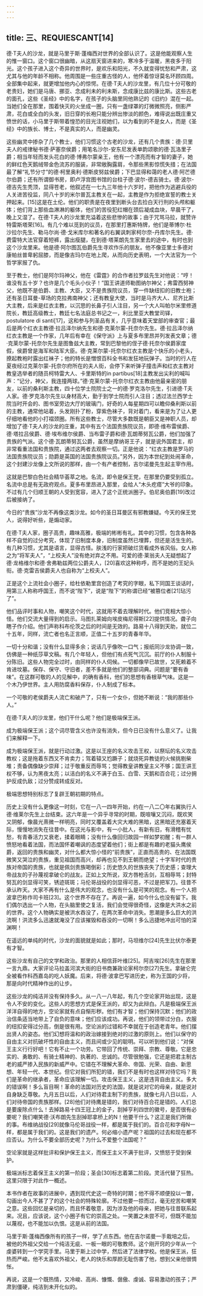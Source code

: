 ```yaml
---
---
---
```

title: 三、REQUIESCANT[14]
---




德·T夫人的沙龙，就是马里于斯·蓬梅西对世界的全部认识了。这是他能观察人生的惟一窗口。这个窗口很幽暗，从这扇天窗进来的，寒冷多于温暖，黑夜多于阳光。这个孩子进入这个奇异的世界时，是欢乐和阳光，不久就变得忧愁和严肃，这尤其与他的年龄不相称。他周围是一些庄重古怪的人，他怀着惊讶莫名环顾四周。全部集中起来，就更增加他内心的惊愕。在德·T夫人的沙龙里，有几位十分可敬的老贵妇，她们是马唐、挪亚、念成利未的利未斯，念成康比兹的康比斯。这些古老的面孔，这些《圣经》中的名字，在孩子的头脑里同他熟记的《旧约》混在一起。当她们全在那里，围着快灭的火坐成一圈，只有一盏绿罩的灯微微照亮，侧影严肃，花白或全白的头发，旧日穿的长袍只能分辨出惨淡的颜色，难得说出既庄重又愤世的话，小马里于斯带着惶恐的目光注视她们，以为看到的不是女人，而是《圣经》中的族长、博士，不是真实的人，而是幽灵。

这些幽灵中掺杂了几个教士，他们习惯这个古老的沙龙，还有几个贵族：德·贝里夫人的戒律秘书德·萨塞奈侯爵；用笔名沙尔-安东尼发表单韵颂歌的德·瓦洛里子爵；相当年轻而发头花白的德·博弗尔蒙亲王，他有一个漂亮而有才智的妻子，她的鲜红色天鹅绒带金色流苏的服装，非常敞胸露肩，令那些黑影惊慌失措；在法国最了解“礼节分寸”的德·柯里奥利·德斯皮努兹侯爵；下巴显得和蔼的老人德·阿芒德尔伯爵；还有所谓御书房，即卢浮宫图书馆的台柱子德·波尔-德吉骑士。德·波尔-德吉先生秃顶，显得苍老，他叙述在一七九三年他十六岁时，把他作为逃避兵役的人关进苦役监，同八十岁的米尔普瓦主教关在一起，主教是作为拒绝宣誓的教士关押起来。[15]这是在土伦。他们的职责是在夜里到断头台去捡白天行刑的头颅和躯体；他们背上那些血淋淋的躯体，他们的苦役犯红帽在颈后凝成血块，早晨干了，晚上又湿了。在德·T夫人的沙龙里充溢着这些悲惨的故事；由于咒骂马拉，就赞许特雷斯塔荣[16]。有几个难以觅到的议员，在那里打惠斯特牌，他们是蒂博尔·杜沙拉尔先生、勒马尔尚·德·戈米库尔和著名的右翼讽刺家柯尔奈-丹库尔先生。德·费雷特大法官穿着短裤，露出瘦腿，在到德·塔莱朗先生家里去的途中，有时也到这个沙龙里来。他是德·阿尔图瓦伯爵先生寻欢作乐的朋友。他不像亚里士多德对康帕丝普卑躬屈膝，而是像吉玛尔在地上爬，从而向历史表明，一个大法官为一个哲学家报了仇。

至于教士，他们是阿尔玛神父，他在《雷霆》的合作者拉罗兹先生对他说：“哼！谁没有五十岁？也许是几个毛头小伙子！”国王讲道师勒图纳尔神父；弗雷西努神父，他既不是伯爵、主教、大臣，又不是贵族院议员，穿一件缺纽扣的旧教士袍；还有圣日耳曼-草场的克拉弗南神父；还有教皇大使，当时是马齐大人、尼齐比斯大主教，后来是红衣主教，以沉思的长鼻子引人注目，另一个大人叫帕尔米里修道院长，教廷高级教士，教廷七名法庭总书记之一，利比里亚大教堂司铎，postulatore di santi[17]，这和参与列圣品有关，几乎意味着天堂部的审查官；最后是两个红衣主教德·拉吕泽尔纳先生和德·克莱尔蒙-托奈尔先生。德·拉吕泽尔纳红衣主教是一个作家，几年后有幸在《保守派》上与夏多布里昂并列发表文章；德·克莱尔蒙-托奈尔先生是图鲁兹大主教，常到巴黎他的侄子德·托奈尔侯爵家度假，侯爵曾是海军和陆军大臣。德·克莱尔蒙-托奈尔红衣主教是个快乐的小老头，撩起教袍时露出红袜子；他的特长是憎恨百科全书和发狂地玩弹子。当时的行人在夏夜经过克莱尔蒙-托奈尔府所在的夫人街，会停下来听弹子撞击声和红衣主教对教皇选举者的随员柯特雷大人、卡里斯特的in partibus[18]主教发出尖利的喊叫声：“记分，神父，我连撞两球。”德·克莱尔蒙-托奈尔红衣主教由他最亲密的朋友，以前的桑利斯主教，四十位学士院院士之一的德·罗克洛尔先生，引进德·T夫人家。德·罗克洛尔先生以身材高大，勤于到学士院而引人注目；透过法兰西学士院当时开会的、图书室旁边大厅的玻璃门，好奇的人每星期四可以瞻仰桑利斯以前的主教，通常他站着，头发刚扑了粉，穿紫色袜子，背对着门，看来是为了让人更仔细地看他的小打褶颈圈。所有这些教士，尽管大多数既是朝臣又是神职人员，却增加了德·T夫人的沙龙的庄重，其中有五个法国贵族院议员，即德·维布雷侯爵、德·塔拉吕侯爵、德·埃布维尔侯爵、当布雷子爵和德·瓦朗蒂努瓦公爵，他们加强了贵族的气派。这个德·瓦朗蒂努瓦公爵，虽然是摩纳哥王子，就是说外国君主，却非常看重法国和贵族院，通过这两者去观察一切。正是他说：“红衣主教是罗马的法国贵族院议员；勋爵是英国的法国贵族院议员。”另外，因为本世纪到处闹革命，这个封建沙龙像上文所说的那样，由一个有产者控制，吉尔诺曼先生起主宰作用。

这就是巴黎白色社会精华荟萃之地。名流，即令是保王党，在那里仍要受到孤立。名流中总是有无政府观点。夏多布里昂进入那里，会给人“木头疙瘩”大爷的印象。不过有几个归顺王朝的人受到宽容，进入了这个正统派圈子。伯尼奥伯爵[19]改过后被接纳了。

今日的“贵族”沙龙不再像这类沙龙。如今的圣日耳曼区有邪教嫌疑。今天的保王党人，说得好听些，是煽动家。

在德·T夫人家，圈子高贵，趣味高雅，极端的彬彬有礼。其中的习惯，包含各种各样不自觉的过分考究，体现了旧制度本身，旧制度虽然已埋葬，但还是活生生的。有几种习惯，尤其是语言，显得古怪。肤浅的行家把破烂货看成外省风俗。女人称之为“将军夫人”，“上校夫人”没有绝对弃之不用。可爱的德·莱翁夫人无疑想起了德·龙格维尔和德·舍弗勒兹两位公爵夫人，[20]喜欢这种称呼，而不是她的王妃头衔。德·克雷吉侯爵夫人也自称为“上校夫人”。

正是这个上流社会小圈子，给杜依勒里宫创造了考究的字眼，私下同国王谈话时，用第三人称称呼国王，而不说“陛下”，说是“陛下”的称谓已经“被篡位者[21]玷污了”。

他们品评时事和人物，嘲笑这个时代，这就用不着去理解时代。他们竞相大惊小怪。他们交流大量得到的启示。马图扎莱姆向埃皮梅尼得斯[22]提供情况。聋子向瞎子作介绍。他们声称科布伦茨之后的时间是无效的。路易十八得到天助，就位二十五年，同样，流亡者也名正言顺，正值二十五岁的青春年华。

一切十分和谐；没有什么显得多余；说话几乎像吹一口气；报纸同沙龙协调一致，仿佛是一种纸莎草文稿。有几个年轻人，但他们有点死气沉沉。前厅的仆人制服十分陈旧。这些人物完全过时，由同样的仆人伺候。一切都像早已故世，又死赖着不肯进坟墓。保存、保守、守旧者，差不多就是他们的整部词典。问题是“要有香味”。在这群可敬的人的见解中，的确有香科，他们的思想有香根草气味。这是一个木乃伊世界。主人用防腐香料保存，仆人制成了标本。

一个可敬的老侯爵夫人流亡和破产了，只有一个女仆，但她不断说：“我的那些仆人。”

在德·T夫人的沙龙里，他们干什么呢？他们是极端保王派。

成为极端保王派；这个词尽管含义也许没有消失，但今日已没有什么意义了。让我们来解释一下。

成为极端保王派，就是行动过激。这是以王座的名义攻击王权，以祭坛的名义攻击教权；这是拖着东西又不肯卖力；驾着辕又尥蹶子；就烧死异教徒的火候挑剔柴堆；责备偶像缺少崇拜；过于敬重反而辱骂；觉得教皇讲教皇主义不够；国王讲王权不够，认为黑夜太亮；以洁白的名义不满于白玉、白雪、天鹅和百合花；过分拥护反成仇敌；过分赞成转成反对。

极端思想特别标志了复辟王朝初期的特点。

历史上没有什么更像这一时刻，它在一八一四年开始，约在一八二〇年右翼执行人德·维莱尔先生上台结束。这六年是一个异乎寻常的时期，既喧嚷又沉闷，既欢笑又阴郁，像晨光熹微一样明亮，同时又覆盖着大灾大难的黑暗，这黑暗还充塞着天际，慢慢地消失在往昔中。在这光与影中，有一小批人，有新有旧，有滑稽有忧愁，有青春活力又衰老，揉着眼睛；没有什么像回归故园一样如梦初醒；有一群人愤怒地看着法国，而法国怀着嘲讽的态度望着他们；街上都是有趣的老猫头鹰侯爵，返回的贵族和幽灵，对什么都大惊小怪的“前贵族”，正直而高贵的、在法国既微笑又哭泣的贵族，重见祖国而高兴，却再也见不到王朝而绝望；十字军时代的贵族对帝国的贵族，也就是佩剑贵族喝倒彩；历史悠久的世族丧失了历史感；查理大帝战友的子孙蔑视拿破仑的战友。正如上文所说，双方唇枪舌剑，互相辱骂；封特努瓦的剑显得可笑，锈迹斑斑；马伦哥战役的剑显得可恶，不过是把军刀。往昔不承认昨天。大家不再有什么是伟大的观念，也没有什么是可笑的观念。有一个人把波拿巴称作司卡班[23]。这个世界不存在了。再说一遍，如今什么也没有留下。我们偶尔选出一个人物，在头脑里使之复活，我们会觉得很奇怪，这像是大洪水之前的世界。这个人物确实是被洪水吞没了，在两次革命中消失。思潮是多么巨大的洪流啊！洪流多么迅速就淹没了应该摧毁和吞没的一切啊！多么迅捷地冲出可怕的深渊啊！

在遥远的单纯的时代，沙龙的面貌就是如此；那时，马坦维尔[24]先生比伏尔泰更有才智。

这些沙龙有自己的文学和政治。那里的人相信菲叶维[25]。阿吉埃[26]先生在那里一言九鼎。大家评论马拉盖河滨大街的旧书商兼政论家柯尔奈[27]先生。拿破仑完全被看作科西嘉岛的吃人妖魔。后来，将德·波拿巴写进历史，称为王国的少将，那是向时代精神作出的让步。

这些沙龙的纯洁并没有保持多久。从一八一八年起，有几个空论家开始出现，这是令人不安的变化。这些人的思想方式是保王派的，却又为此辩白。凡是极端保王派洋洋自得的地方，空论家就有点自惭形秽。他们有才智；他们保持沉默；他们的政治信条适当地带上了自负的意味；他们应该成功。再说，他们的领带过分白，衣服的纽扣安得过分高，倒是很有用。空论派的过错和不幸就在于创造老青年。他们摆出贤人的姿态。他们幻想将温和的政治嫁接到绝对的过激的原则上。他们以保守的自由主义对抗破坏性的自由主义，而且间或少见的聪明。可以听到他们说：“对保王主义行行好吧！它有不止一个功劳。它带回了传统、崇拜、宗教、尊敬。它是忠实的、勇敢的、有骑士精神的、执著的、忠诚的。尽管很勉强，它还是把君主制古老的威严掺入民族的新威严中。它错在不理解大革命、帝国、光荣、自由、新思想、年轻一代、本世纪。但它对我们所犯的错，我们不是有时也这样对待它吗？我们是革命的继承者，革命应该理解一切。攻击保王主义，这是违背自由主义。多大的错误啊！多么盲目啊！革命的法国对历史的法国，就是说对它的母亲，就是说对自身缺乏尊敬。九月五日以后，人们对待君主制下的贵族，就像七月八日以后，人们对待帝国的贵族那样。[28]他们对待鹰是错的，我们对待百合花是错的。人们总是要废除点什么！去掉路易十四王冠上的金子，刮掉亨利四世的徽号，是否很有必要呢？我们嘲笑德·沃布朗先生刮掉耶拿桥上的N！他要干什么？这正是我们所做的事。布维纳战役[29]就像马伦哥战役一样，都是属于我们的。百合花和字母N一样，都是属于我们的。这是我们的遗产。何必缩小遗产呢？祖国的过去和现在都不应否认。为什么不要全部历史呢？为什么不爱整个法国呢？”

空论家就是这样批评和保护保王主义，而保王主义不满于批评，又愤怒于受到保护。

极端派标志着保王主义的第一阶段；圣会[30]标志着第二阶段。灵活代替了狂热。这里只限于对此作一概述。

本书作者在故事的进展中，遇到现代史这一奇特的时期；他不得不顺便投以一瞥，勾画出今人不甚了了的这个社会的特殊轮廓。不过他要一掠而过，毫无挖苦和嘲笑之意。这些回忆是亲切的，而且怀着敬意，因为涉及他的母亲，把她与往昔联系起来。况且，应该说，这个小圈子有它的崇高之处。一笑置之未尝不可，但既不能加以蔑视，也不能加以仇恨。这是从前的法国。

马里于斯·蓬梅西像所有的孩子一样，学了点东西。他在吉尔诺曼一手栽培之后，被他的外祖父交给一个纯洁无疵、一板一眼的可敬教师。这个刚开窍的少年从一个虔婆转到一个学究手里。马里于斯上过中学，然后进了法律学校。他是保王派，狂热而严峻。他不太喜欢外祖父，老人的快乐和厚颜无耻伤害了他，想到父亲他很惆怅。

再说，这是一个既热情，又冷峻、高尚、慷慨、倨傲、虔诚、容易激动的孩子；严肃到僵硬，纯洁到未开化似的。